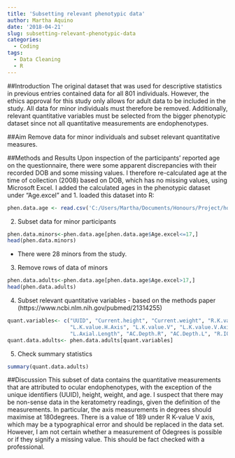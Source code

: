 ```yaml
---
title: 'Subsetting relevant phenotypic data'
author: Martha Aquino
date: '2018-04-21'
slug: subsetting-relevant-phenotypic-data
categories:
  - Coding
tags:
  - Data Cleaning
  - R
---
```


##Introduction 
The original dataset that was used for descriptive statistics in previous entries contained data for all 801 individuals. However, the ethics approval for this study only allows for adult data to be included in the study. All data for minor individuals must therefore be removed. Additionally, relevant quantitative variables must be selected from the bigger phenotypic dataset since not all quantitative measurements are endophenotypes. 

##Aim
Remove data for minor individuals and subset relevant quantitative measures. 

##Methods and Results 
Upon inspection of the participants' reported age on the questionnaire, there were some apparent discrepancies with their recorded DOB and some missing values. I therefore re-calculated age at the time of collection (2008) based on DOB, which has no missing values, using Microsoft Excel. I added the calculated ages in the phenotypic dataset under "Age.excel" and 
1. loaded this dataset into R: 
```r
phen.data.age <- read.csv('C:/Users/Martha/Documents/Honours/Project/honours.project/Data/NIES_master_database-age.csv')
```

2. Subset data for minor participants 
```r
phen.data.minors<-phen.data.age[phen.data.age$Age.excel<=17,]
head(phen.data.minors)
```
  - There were 28 minors from the study. 
  
3. Remove rows of data of minors 
```r
phen.data.adults<-phen.data.age[phen.data.age$Age.excel>17,]
head(phen.data.adults)
```

4. Subset relevant quantitative variables - based on the methods paper (https://www.ncbi.nlm.nih.gov/pubmed/21314255)
```r
quant.variables<- c("UUID", "Current.height", "Current.weight", "R.K.value.H", "R.K.Value.H.Axis", "R.K.value.V", "R.K.value.V.Axis", "L.K.value.H",
                    "L.K.value.H.Axis", "L.K.value.V", "L.K.value.V.Axis", "R.Pachimetry", "L.Pachimetry", "R.Axial.Length",
                    "L.Axial.Length", "AC.Depth.R", "AC.Depth.L", "R.IOP.mmHg", "L.IOP.mmHg", "CDR.RE", "CDR.LE", "Age.excel")
quant.data.adults<- phen.data.adults[quant.variables]
```

5. Check summary statistics
```r
summary(quant.data.adults)
```

##Discussion
This subset of data contains the quantitative measurements that are attributed to ocular endophenotypes, with the exception of the unique identifiers (UUID), height, weight, and age. I suspect that there may be non-sense data in the keratometry readings, given the definition of the measurements. In particular, the axis measurements in degrees should maximise at 180degrees. There is a value of 189 under R K-value V axis, which may be a typographical error and should be replaced in the data set. However, I am not certain whether a measurement of 0degrees is possible or if they signify a missing value. This should be fact checked with a professional. 